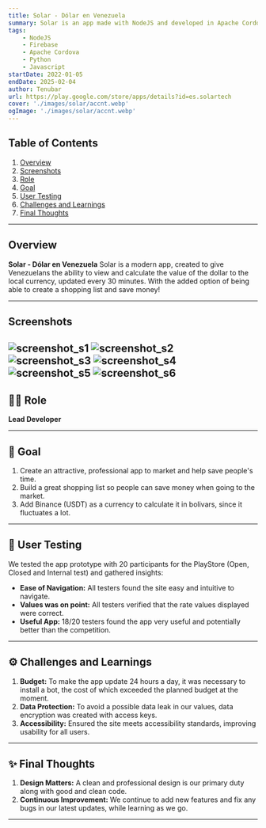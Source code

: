 ```yaml
---
title: Solar - Dólar en Venezuela
summary: Solar is an app made with NodeJS and developed in Apache Cordova, released for Android! Get the different values ​​of the Dollar in Venezuela. The app has a calculator, invoice system, statistics, differential percentages, push notifications and is also updated 24 hours a day!
tags:
    - NodeJS
    - Firebase
    - Apache Cordova
    - Python
    - Javascript
startDate: 2022-01-05
endDate: 2025-02-04
author: Tenubar
url: https://play.google.com/store/apps/details?id=es.solartech
cover: './images/solar/accnt.webp'
ogImage: './images/solar/accnt.webp'
---
```


## Table of Contents
1. [Overview](#overview)
2. [Screenshots](#screenshots)
3. [Role](#role)
4. [Goal](#goal)
5. [User Testing](#user-testing)
6. [Challenges and Learnings](#challenges-and-learnings)
7. [Final Thoughts](#final-thoughts)

---

## Overview
**Solar - Dólar en Venezuela** Solar is a modern app, created to give Venezuelans the ability to view and calculate the value of the dollar to the local currency, updated every 30 minutes. With the added option of being able to create a shopping list and save money!

---

## Screenshots
![screenshot_s1](./images/solar/solar_screenshot_1.webp)
![screenshot_s2](./images/solar/solar_screenshot_2.webp)
![screenshot_s3](./images/solar/solar_screenshot_3.webp)
![screenshot_s4](./images/solar/solar_screenshot_4.webp)
![screenshot_s5](./images/solar/solar_screenshot_5.webp)
![screenshot_s6](./images/solar/solar_screenshot_6.webp)
---

## 👨‍💻 Role
**Lead Developer**

---

## 🎯 Goal
1. Create an attractive, professional app to market and help save people's time.
2. Build a great shopping list so people can save money when going to the market.
3. Add Binance (USDT) as a currency to calculate it in bolivars, since it fluctuates a lot.

---

## 🧪 User Testing
We tested the app prototype with 20 participants for the PlayStore (Open, Closed and Internal test) and gathered insights:
- **Ease of Navigation:** All testers found the site easy and intuitive to navigate.
- **Values was on point:** All testers verified that the rate values ​​displayed were correct.
- **Useful App:** 18/20 testers found the app very useful and potentially better than the competition.

---

## ⚙️ Challenges and Learnings
1. **Budget:** To make the app update 24 hours a day, it was necessary to install a bot, the cost of which exceeded the planned budget at the moment.
2. **Data Protection:** To avoid a possible data leak in our values, data encryption was created with access keys.
3. **Accessibility:** Ensured the site meets accessibility standards, improving usability for all users.

---

## ✨ Final Thoughts
1. **Design Matters:** A clean and professional design is our primary duty along with good and clean code.
2. **Continuous Improvement:** We continue to add new features and fix any bugs in our latest updates, while learning as we go.

---